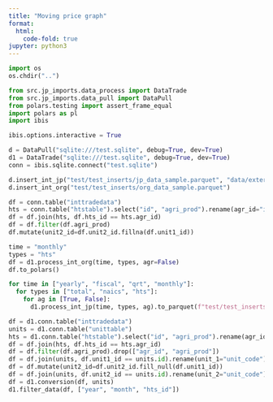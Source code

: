 ```yaml
---
title: "Moving price graph"
format:
  html:
    code-fold: true
jupyter: python3
---
```


```python
import os
os.chdir("..")
```

```python
from src.jp_imports.data_process import DataTrade
from src.jp_imports.data_pull import DataPull
from polars.testing import assert_frame_equal
import polars as pl
import ibis

ibis.options.interactive = True

d = DataPull("sqlite:///test.sqlite", debug=True, dev=True)
d1 = DataTrade("sqlite:///test.sqlite", debug=True, dev=True)
conn = ibis.sqlite.connect("test.sqlite")
```

```python
d.insert_int_jp("test/test_inserts/jp_data_sample.parquet", "data/external/code_agr.json")
d.insert_int_org("test/test_inserts/org_data_sample.parquet")
```

```python
df = conn.table("inttradedata")
hts = conn.table("htstable").select("id", "agri_prod").rename(agr_id="id")
df = df.join(hts, df.hts_id == hts.agr_id)
df = df.filter(df.agri_prod)
df.mutate(unit2_id=df.unit2_id.fillna(df.unit1_id))
```

```python
time = "monthly"
types = "hts"
df = d1.process_int_org(time, types, agr=False)
df.to_polars()
```

```python
for time in ["yearly", "fiscal", "qrt", "monthly"]:
  for types in ["total", "naics", "hts"]:
    for ag in [True, False]:
      d1.process_int_jp(time, types, ag).to_parquet(f"test/test_inserts/jp_results_{time}_{types}_{ag}.parquet")
```


```python
df = d1.conn.table("inttradedata")
units = d1.conn.table("unittable")
hts = d1.conn.table("htstable").select("id", "agri_prod").rename(agr_id="id")
df = df.join(hts, df.hts_id == hts.agr_id)
df = df.filter(df.agri_prod).drop(["agr_id", "agri_prod"])
df = df.join(units, df.unit1_id == units.id).rename(unit_1="unit_code")
df = df.mutate(unit2_id=df.unit2_id.fill_null(df.unit1_id))
df = df.join(units, df.unit2_id == units.id).rename(unit_2="unit_code")
df = d1.conversion(df, units)
d1.filter_data(df, ["year", "month", "hts_id"])
```